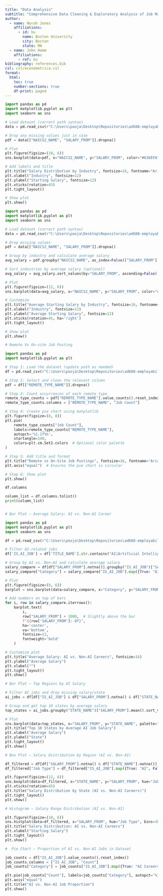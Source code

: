 ```yaml
---
title: "Data Analysis"
subtitle: "Comprehensive Data Cleaning & Exploratory Analysis of Job Market Trends"
author:
  - name: Norah Jones
    affiliations:
      - id: bu
        name: Boston University
        city: Boston
        state: MA
  - name: John Hamm
    affiliations:
      - ref: bu
bibliography: references.bib
csl: csl/econometrica.csl
format: 
  html:
    toc: true
    number-sections: true
    df-print: paged
---
```

```python
import pandas as pd
import matplotlib.pyplot as plt
import seaborn as sns

# Load dataset (correct path syntax)
data = pd.read_csv(r"C:\Users\pooja\Desktop\Repositories\ad688-employability-sp25A1-pooja\lightcast_job_postings.csv")

# Drop any missing values just in case
pdf = data[["NAICS2_NAME", "SALARY_FROM"]].dropna()

# Plot
plt.figure(figsize=(10, 6))
sns.boxplot(data=pdf, x="NAICS2_NAME", y="SALARY_FROM", color="#636EFA")

# Add labels and title
plt.title("Salary Distribution by Industry", fontsize=16, fontname="Arial")
plt.xlabel("Industry", fontsize=12)
plt.ylabel("Starting Salary", fontsize=12)
plt.xticks(rotation=45)
plt.tight_layout()

# Show plot
plt.show()

import pandas as pd
import matplotlib.pyplot as plt
import seaborn as sns

# Load dataset (correct path syntax)
data = pd.read_csv(r"C:\Users\pooja\Desktop\Repositories\ad688-employability-sp25A1-pooja\lightcast_job_postings.csv")

# Drop missing values
pdf = data[["NAICS2_NAME", "SALARY_FROM"]].dropna()

# Group by industry and calculate average salary
avg_salary = pdf.groupby("NAICS2_NAME", as_index=False)["SALARY_FROM"].mean()

# Sort industries by average salary (optional)
avg_salary = avg_salary.sort_values(by="SALARY_FROM", ascending=False)

# Plot
plt.figure(figsize=(12, 6))
sns.barplot(data=avg_salary, x="NAICS2_NAME", y="SALARY_FROM", color="#636EFA")

# Customize
plt.title("Average Starting Salary by Industry", fontsize=16, fontname="Arial")
plt.xlabel("Industry", fontsize=12)
plt.ylabel("Average Starting Salary", fontsize=12)
plt.xticks(rotation=45, ha='right')
plt.tight_layout()

# Show plot
plt.show()

# Remote Vs On-site Job Posting

import pandas as pd
import matplotlib.pyplot as plt

# Step 1: Load the dataset (update path as needed)
df = pd.read_csv(r"C:\Users\pooja\Desktop\Repositories\ad688-employability-sp25A1-pooja\lightcast_job_postings.csv")

# Step 2: Select and clean the relevant column
pdf = df[["REMOTE_TYPE_NAME"]].dropna()

# Step 3: Count occurrences of each remote type
remote_type_counts = pdf["REMOTE_TYPE_NAME"].value_counts().reset_index()
remote_type_counts.columns = ["REMOTE_TYPE_NAME", "Job Count"]

# Step 4: Create pie chart using matplotlib
plt.figure(figsize=(8, 8))
plt.pie(
    remote_type_counts["Job Count"],
    labels=remote_type_counts["REMOTE_TYPE_NAME"],
    autopct='%1.1f%%',
    startangle=140,
    colors=plt.cm.Set2.colors  # Optional color palette
)

# Step 5: Add title and format
plt.title("Remote vs On-Site Job Postings", fontsize=16, fontname="Arial")
plt.axis("equal")  # Ensures the pie chart is circular

# Step 6: Show plot
plt.show()

df.columns

column_list = df.columns.tolist()
print(column_list)


# Bar Plot – Average Salary: AI vs. Non-AI Career

import pandas as pd
import matplotlib.pyplot as plt
import seaborn as sns

df = pd.read_csv(r"C:\Users\pooja\Desktop\Repositories\ad688-employability-sp25A1-pooja\lightcast_job_postings.csv")

# Filter AI-related jobs
df['IS_AI_JOB'] = df['TITLE_NAME'].str.contains("AI|Artificial Intelligence|Machine Learning|Data Scientist", case=False, na=False)

# Group by AI vs. Non-AI and calculate average salary
salary_compare = df[df["SALARY_FROM"].notna()].groupby("IS_AI_JOB")["SALARY_FROM"].mean().reset_index()
salary_compare["Category"] = salary_compare["IS_AI_JOB"].map({True: "AI Careers", False: "Non-AI Careers"})

# Plot
plt.figure(figsize=(8, 6))
barplot = sns.barplot(data=salary_compare, x="Category", y="SALARY_FROM", palette=["#cdb4db", "#fcbf49"])

# Add numbers on top of bars
for i, row in salary_compare.iterrows():
    barplot.text(
        i, 
        row["SALARY_FROM"] + 1000,  # Slightly above the bar
        f"${row['SALARY_FROM']:.0f}", 
        ha='center', 
        va='bottom', 
        fontsize=12, 
        fontweight='bold'
    )

# Customize plot
plt.title("Average Salary: AI vs. Non-AI Careers", fontsize=16)
plt.ylabel("Average Salary")
plt.xlabel("")
plt.tight_layout()
plt.show()

# Bar Plot – Top Regions by AI Salary

# Filter AI jobs and drop missing salary/state
ai_jobs = df[df["IS_AI_JOB"] & df["SALARY_FROM"].notna() & df["STATE_NAME"].notna()]

# Group and get top 10 states by average salary
top_states = ai_jobs.groupby("STATE_NAME")["SALARY_FROM"].mean().sort_values(ascending=False).head(10).reset_index()

# Plot
sns.barplot(data=top_states, x="SALARY_FROM", y="STATE_NAME", palette="viridis")
plt.title("Top 10 States by Average AI Job Salary")
plt.xlabel("Average Salary")
plt.ylabel("State")
plt.tight_layout()
plt.show()

# Box Plot – Salary Distribution by Region (AI vs. Non-AI)

df_filtered = df[df["SALARY_FROM"].notna() & df["STATE_NAME"].notna()]
df_filtered["Job Type"] = df_filtered["IS_AI_JOB"].map({True: "AI", False: "Non-AI"})

plt.figure(figsize=(12, 6))
sns.boxplot(data=df_filtered, x="STATE_NAME", y="SALARY_FROM", hue="Job Type")
plt.xticks(rotation=45)
plt.title("Salary Distribution by State (AI vs. Non-AI Careers)")
plt.tight_layout()
plt.show()

# Histogram – Salary Range Distribution (AI vs. Non-AI)

plt.figure(figsize=(10, 6))
sns.histplot(data=df_filtered, x="SALARY_FROM", hue="Job Type", bins=30, kde=True, element="step")
plt.title("Salary Distribution: AI vs. Non-AI Careers")
plt.xlabel("Starting Salary")
plt.tight_layout()
plt.show()

#  Pie Chart – Proportion of AI vs. Non-AI Jobs in Dataset

job_counts = df["IS_AI_JOB"].value_counts().reset_index()
job_counts.columns = ["IS_AI_JOB", "Count"]
job_counts["Category"] = job_counts["IS_AI_JOB"].map({True: "AI Careers", False: "Non-AI Careers"})

plt.pie(job_counts["Count"], labels=job_counts["Category"], autopct='%1.1f%%', startangle=140, colors=plt.cm.Set2.colors)
plt.axis("equal")
plt.title("AI vs. Non-AI Job Proportion")
plt.show()


```